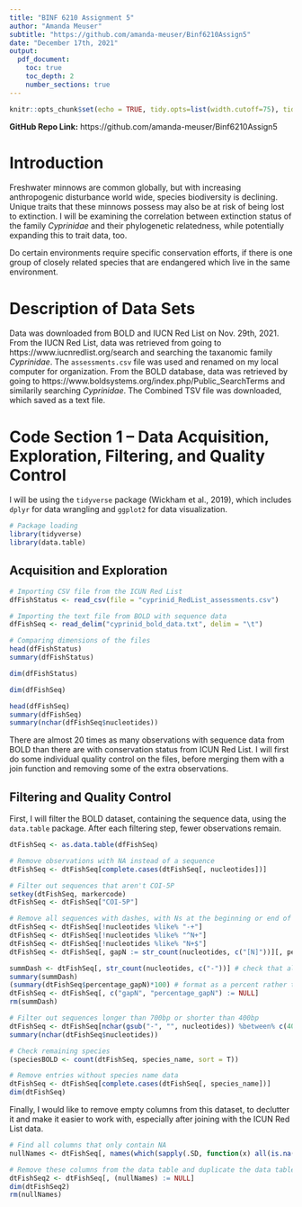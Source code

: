```yaml
---
title: "BINF 6210 Assignment 5"
author: "Amanda Meuser"
subtitle: "https://github.com/amanda-meuser/Binf6210Assign5"
date: "December 17th, 2021"
output: 
  pdf_document:
    toc: true
    toc_depth: 2
    number_sections: true
---
```


```r
knitr::opts_chunk$set(echo = TRUE, tidy.opts=list(width.cutoff=75), tidy = TRUE, error = TRUE)

```
**GitHub Repo Link:** https://github.com/amanda-meuser/Binf6210Assign5


# Introduction

Freshwater minnows are common globally, but with increasing anthropogenic disturbance world wide, species biodiversity is declining. Unique traits that these minnows possess may also be at risk of being lost to extinction. I will be examining the correlation between extinction status of the family *Cyprinidae* and their phylogenetic relatedness, while potentially expanding this to trait data, too. 

Do certain environments require specific conservation efforts, if there is one group of closely related species that are endangered which live in the same environment.

# Description of Data Sets

Data was downloaded from BOLD and IUCN Red List on Nov. 29th, 2021. From the IUCN Red List, data was retrieved from going to https://www.iucnredlist.org/search and searching the taxanomic family *Cyprinidae*. The `assessments.csv` file was used and renamed on my local computer for organization. From the BOLD database, data was retrieved by going to https://www.boldsystems.org/index.php/Public_SearchTerms and similarily searching *Cyprinidae*. The Combined TSV file was downloaded, which saved as a text file. 


# Code Section 1 – Data Acquisition, Exploration, Filtering, and Quality Control

I will be using the `tidyverse` package (Wickham et al., 2019), which includes `dplyr` for data wrangling and `ggplot2` for data visualization.

```r

# Package loading 
library(tidyverse) 
library(data.table)

```



## Acquisition and Exploration

```r
# Importing CSV file from the ICUN Red List
dfFishStatus <- read_csv(file = "cyprinid_RedList_assessments.csv")

# Importing the text file from BOLD with sequence data
dfFishSeq <- read_delim("cyprinid_bold_data.txt", delim = "\t")

```
```r
# Comparing dimensions of the files
head(dfFishStatus)
summary(dfFishStatus)
```
```r
dim(dfFishStatus)
```
```r
dim(dfFishSeq)
```
```r
head(dfFishSeq)
summary(dfFishSeq)
summary(nchar(dfFishSeq$nucleotides))
```

There are almost 20 times as many observations with sequence data from BOLD than there are with conservation status from ICUN Red List. I will first do some individual quality control on the files, before merging them with a join function and removing some of the extra observations. 


## Filtering and Quality Control

First, I will filter the BOLD dataset, containing the sequence data, using the `data.table` package. After each filtering step, fewer observations remain. 

```r
dtFishSeq <- as.data.table(dfFishSeq)

# Remove observations with NA instead of a sequence
dtFishSeq <- dtFishSeq[complete.cases(dtFishSeq[, nucleotides])]

# Filter out sequences that aren't COI-5P
setkey(dtFishSeq, markercode)
dtFishSeq <- dtFishSeq["COI-5P"]

# Remove all sequences with dashes, with Ns at the beginning or end of the sequence, and Ns at a frequency greater than 2% in the sequence
dtFishSeq <- dtFishSeq[!nucleotides %like% "-+"]
dtFishSeq <- dtFishSeq[!nucleotides %like% "^N+"]
dtFishSeq <- dtFishSeq[!nucleotides %like% "N+$"]
dtFishSeq <- dtFishSeq[, gapN := str_count(nucleotides, c("[N]"))][, percentage_gapN := gapN/nchar(nucleotides)][!percentage_gapN > 0.02]

summDash <- dtFishSeq[, str_count(nucleotides, c("-"))] # check that all of this worked
summary(summDash)
(summary(dtFishSeq$percentage_gapN)*100) # format as a percent rather than a decimal
dtFishSeq <- dtFishSeq[, c("gapN", "percentage_gapN") := NULL]
rm(summDash)

# Filter out sequences longer than 700bp or shorter than 400bp
dtFishSeq <- dtFishSeq[nchar(gsub("-", "", nucleotides)) %between% c(400, 700)]
summary(nchar(dtFishSeq$nucleotides))

# Check remaining species
(speciesBOLD <- count(dtFishSeq, species_name, sort = T))

# Remove entries without species name data
dtFishSeq <- dtFishSeq[complete.cases(dtFishSeq[, species_name])]
dim(dtFishSeq)

```

Finally, I would like to remove empty columns from this dataset, to declutter it and make it easier to work with, especially after joining with the ICUN Red List data.

```r
# Find all columns that only contain NA
nullNames <- dtFishSeq[, names(which(sapply(.SD, function(x) all(is.na(x)))))] 

# Remove these columns from the data table and duplicate the data table, in case I need to go back to the original
dtFishSeq2 <- dtFishSeq[, (nullNames) := NULL]
dim(dtFishSeq2)
rm(nullNames)
```




